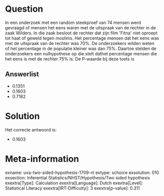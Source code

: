 Question
========

In een onderzoek met een random steekproef van 74 mensen werd gevraagd
of mensen het eens waren met de uitspraak van de rechter in de zaak
Wilders. In die zaak besloot de rechter dat zijn film \'Fitna\' niet
oproept tot haat of geweld tegen moslims. Het percentage mensen dat het
eens was met de uitspraak van de rechter was 70%. De onderzoekers wilden
weten of het percentage in de populatie kleiner was dan 75%. Daartoe
stelden de onderzoekers een nulhypothese op die stelt dathet percentage
mensen die het eens is met de rechter 75% is. De P-waarde bij deze toets
is

Answerlist
----------

* 0.1351
* 0.1603
* 0.7162

Solution
========

Het correcte antwoord is: 

* 0.1603

Meta-information
================
exname: uva-two-sided-hypothesis-1709-nl
extype: schoice
exsolution: 010
exsection: Inferential Statistics/NHST/Hypothesis/Two sided hypothesis
exextra[Type]: Calculation
exextra[Language]: Dutch
exextra[Level]: Statistical Literacy
exextra[IRT-Difficulty]: 3
exextra[p-value]: 0.311
